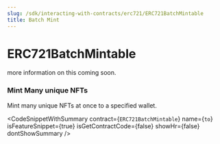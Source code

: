 ```yaml
---
slug: /sdk/interacting-with-contracts/erc721/ERC721BatchMintable
title: Batch Mint
---
```



# ERC721BatchMintable

more information on this coming soon.


### Mint Many unique NFTs





Mint many unique NFTs at once to a specified wallet.



<CodeSnippetWithSummary
      contract={`ERC721BatchMintable`}
      name={`to`}
      isFeatureSnippet={true}
      isGetContractCode={false}
      showHr={false}
      dontShowSummary
    />
  


